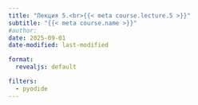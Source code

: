```yaml
---
title: "Лекция 5.<br>{{< meta course.lecture.5 >}}"
subtitle: "{{< meta course.name >}}"
#author:
date: 2025-09-01
date-modified: last-modified

format:
  revealjs: default

filters:
  - pyodide
---
```


